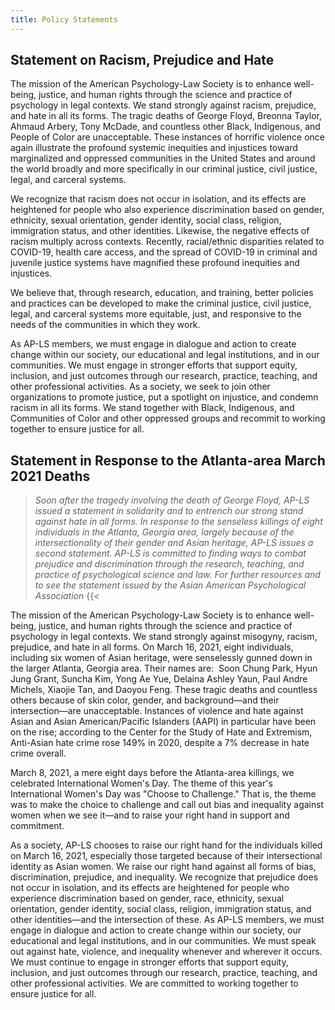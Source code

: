 ```yaml
---
title: Policy Statements
---
```


## Statement on Racism, Prejudice and Hate

The mission of the American Psychology-Law Society is to enhance well-being, justice, and human rights through the science and practice of psychology in legal contexts. We stand strongly against racism, prejudice, and hate in all its forms. The tragic deaths of George Floyd, Breonna Taylor, Ahmaud Arbery, Tony McDade, and countless other Black, Indigenous, and People of Color are unacceptable. These instances of horrific violence once again illustrate the profound systemic inequities and injustices toward marginalized and oppressed communities in the United States and around the world broadly and more specifically in our criminal justice, civil justice, legal, and carceral systems.

We recognize that racism does not occur in isolation, and its effects are heightened for people who also experience discrimination based on gender, ethnicity, sexual orientation, gender identity, social class, religion, immigration status, and other identities. Likewise, the negative effects of racism multiply across contexts. Recently, racial/ethnic disparities related to COVID-19, health care access, and the spread of COVID-19 in criminal and juvenile justice systems have magnified these profound inequities and injustices.

We believe that, through research, education, and training, better policies and practices can be developed to make the criminal justice, civil justice, legal, and carceral systems more equitable, just, and responsive to the needs of the communities in which they work.

As AP-LS members, we must engage in dialogue and action to create change within our society, our educational and legal institutions, and in our communities. We must engage in stronger efforts that support equity, inclusion, and just outcomes through our research, practice, teaching, and other professional activities. As a society, we seek to join other organizations to promote justice, put a spotlight on injustice, and condemn racism in all its forms. We stand together with Black, Indigenous, and Communities of Color and other oppressed groups and recommit to working together to ensure justice for all.

## Statement in Response to the Atlanta-area March 2021 Deaths

> *Soon after the tragedy involving the death of George Floyd, AP-LS issued a statement in solidarity and to entrench our strong stand against hate in all forms. In response to the senseless killings of eight individuals in the Atlanta, Georgia area, largely because of the intersectionality of their gender and Asian heritage, AP-LS issues a second statement. AP-LS is committed to finding ways to combat prejudice and discrimination through the research, teaching, and practice of psychological science and law. For further resources and to see the statement issued by the Asian American Psychological Association* {{\<

The mission of the American Psychology-Law Society is to enhance well-being, justice, and human rights through the science and practice of psychology in legal contexts. We stand strongly against misogyny, racism, prejudice, and hate in all forms. On March 16, 2021, eight individuals, including six women of Asian heritage, were senselessly gunned down in the larger Atlanta, Georgia area. Their names are:  Soon Chung Park, Hyun Jung Grant, Suncha Kim, Yong Ae Yue, Delaina Ashley Yaun, Paul Andre Michels, Xiaojie Tan, and Daoyou Feng. These tragic deaths and countless others because of skin color, gender, and background---and their intersection---are unacceptable. Instances of violence and hate against Asian and Asian American/Pacific Islanders (AAPI) in particular have been on the rise; according to the Center for the Study of Hate and Extremism, Anti-Asian hate crime rose 149% in 2020, despite a 7% decrease in hate crime overall. 

March 8, 2021, a mere eight days before the Atlanta-area killings, we celebrated International Women\'s Day. The theme of this year\'s International Women\'s Day was \"Choose to Challenge.\" That is, the theme was to make the choice to challenge and call out bias and inequality against women when we see it---and to raise your right hand in support and commitment.

As a society, AP-LS chooses to raise our right hand for the individuals killed on March 16, 2021, especially those targeted because of their intersectional identity as Asian women. We raise our right hand against all forms of bias, discrimination, prejudice, and inequality. We recognize that prejudice does not occur in isolation, and its effects are heightened for people who experience discrimination based on gender, race, ethnicity, sexual orientation, gender identity, social class, religion, immigration status, and other identities---and the intersection of these. As AP-LS members, we must engage in dialogue and action to create change within our society, our educational and legal institutions, and in our communities. We must speak out against hate, violence, and inequality whenever and wherever it occurs. We must continue to engage in stronger efforts that support equity, inclusion, and just outcomes through our research, practice, teaching, and other professional activities. We are committed to working together to ensure justice for all.

\
